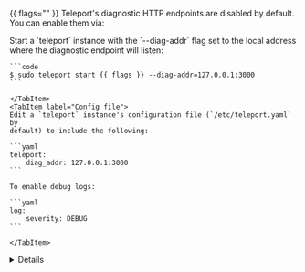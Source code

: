 {{ flags="" }}
Teleport's diagnostic HTTP endpoints are disabled by default. You can enable
them via:

<Tabs>
    <TabItem label="Command line">
    Start a `teleport` instance with the `--diag-addr` flag set to the local
    address where the diagnostic endpoint will listen:

    ```code
    $ sudo teleport start {{ flags }} --diag-addr=127.0.0.1:3000
    ```

    </TabItem>
    <TabItem label="Config file">
    Edit a `teleport` instance's configuration file (`/etc/teleport.yaml` by
    default) to include the following:

    ```yaml
    teleport:
        diag_addr: 127.0.0.1:3000
    ```

    To enable debug logs:

    ```yaml
    log:
        severity: DEBUG
    ```

    </TabItem>
</Tabs>

<Details
    title="Ensure you can connect to the diagnostic endpoint"
    opened={false}
>

    Verify that Teleport is now serving the diagnostics endpoint:

    ```code
    $ curl http://127.0.0.1:3000/healthz
    ```
</Details>
